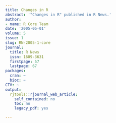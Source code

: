 ```yaml
---
title: Changes in R
abstract: '"Changes in R" published in R News.'
author:
- name: R Core Team
date: '2005-05-01'
volume: 5
issue: 1
slug: RN-2005-1-core
journal:
  title: R News
  issn: 1609-3631
  firstpage: 57
  lastpage: 67
packages:
  cran: ~
  bioc: ~
CTV: ~
output:
  rjtools::rjournal_web_article:
    self_contained: no
    toc: no
    legacy_pdf: yes

---
```

